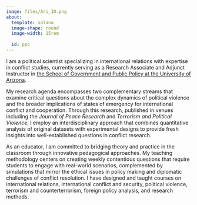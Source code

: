 ```yaml
---
image: files/Ari_ID.png
about: 
  template: solana
  image-shape: round
  image-width: 15rem
  
  id: ppc
---
```


::: {#ppc}


I am a political scientist specializing in international relations with expertise in conflict studies, currently serving as a Research Associate and Adjunct Instructor in <a href="https://sgpp.arizona.edu/" target="_blank">the School of Government and Public Policy at the University of Arizona</a>.

My research agenda encompasses two complementary streams that examine critical questions about the complex dynamics of political violence and the broader implications of states of emergency for international conflict and cooperation. Through this research, published in venues including the <i>Journal of Peace Research</i> and <i>Terrorism and Political Violence</i>, I employ an interdisciplinary approach that combines quantitative analysis of original datasets with experimental designs to provide fresh insights into well-established questions in conflict research.

As an educator, I am committed to bridging theory and practice in the classroom through innovative pedagogical approaches. My teaching methodology centers on creating weekly contentious questions that require students to engage with real-world scenarios, complemented by simulations that mirror the ethical issues in policy making and diplomatic challenges of conflict resolution. I have designed and taught courses on international relations, international conflict and security, political violence, terrorism and counterterrorism, foreign policy analysis, and research methods.

:::

